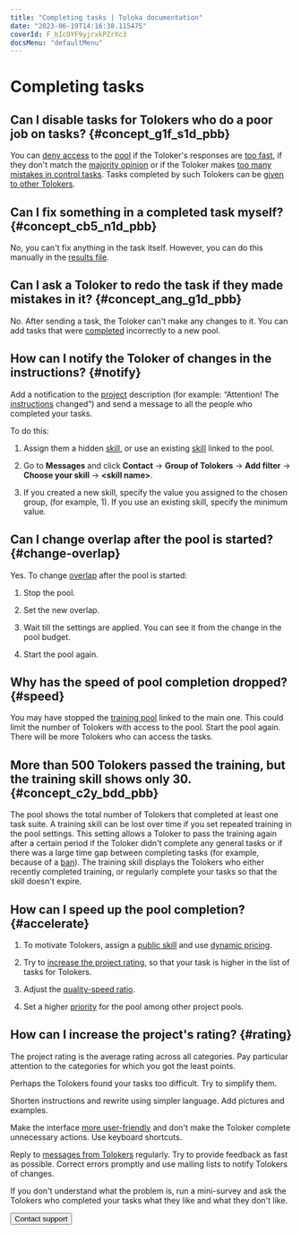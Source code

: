 ```yaml
---
title: "Completing tasks | Toloka documentation"
date: "2023-06-19T14:16:38.115475"
coverId: F_bIcOYF9yjrxkPZrXc3
docsMenu: "defaultMenu"
---
```


# Completing tasks

## Can I disable tasks for Tolokers who do a poor job on tasks? {#concept_g1f_s1d_pbb}

You can [deny access](/docs/glossary#banned-worker) to the [pool](/docs/glossary#pool) if the Toloker's responses are [too fast](/docs/guide/control#fast-answers), if they don't match the [majority opinion](/docs/guide/mvote) or if the Toloker makes [too many mistakes in control tasks](/docs/guide/goldenset). Tasks completed by such Tolokers can be [given to other Tolokers](/docs/guide/restore-task-overlap).

## Can I fix something in a completed task myself? {#concept_cb5_n1d_pbb}

No, you can't fix anything in the task itself. However, you can do this manually in the [results file](/docs/guide/result-of-eval).

## Can I ask a Toloker to redo the task if they made mistakes in it? {#concept_ang_g1d_pbb}

No. After sending a task, the Toloker can't make any changes to it. You can add tasks that were [completed](/docs/glossary#submitted-answers) incorrectly to a new pool.

## How can I notify the Toloker of changes in the instructions? {#notify}

Add a notification to the [project](/docs/glossary#project) description (for example: “Attention! The [instructions](/docs/glossary#instructions) changed”) and send a message to all the people who completed your tasks.

To do this:

1. Assign them a hidden [skill](/docs/glossary#skill), or use an existing [skill](/docs/guide/nav-assign) linked to the pool.

1. Go to **Messages** and click **Contact** → **Group of Tolokers** → **Add filter** → **Choose your skill** → **&lt;skill name&gt;**.

1. If you created a new skill, specify the value you assigned to the chosen group, (for example, 1). If you use an existing skill, specify the minimum value.

## Can I change overlap after the pool is started? {#change-overlap}

Yes. To change [overlap](/docs/glossary#overlap) after the pool is started:

1. Stop the pool.

1. Set the new overlap.

1. Wait till the settings are applied. You can see it from the change in the pool budget.

1. Start the pool again.

## Why has the speed of pool completion dropped? {#speed}

You may have stopped the [training pool](/docs/glossary#training-pool) linked to the main one. This could limit the number of Tolokers with access to the pool. Start the pool again. There will be more Tolokers who can access the tasks.

## More than 500 Tolokers passed the training, but the training skill shows only 30. {#concept_c2y_bdd_pbb}

The pool shows the total number of Tolokers that completed at least one task suite. A training skill can be lost over time if you set repeated training in the pool settings. This setting allows a Toloker to pass the training again after a certain period if the Toloker didn't complete any general tasks or if there was a large time gap between completing tasks (for example, because of a [ban](/docs/glossary#banned-worker)). The training skill displays the Tolokers who either recently completed training, or regularly complete your tasks so that the skill doesn't expire.

## How can I speed up the pool completion? {#accelerate}

1. To motivate Tolokers, assign a [public skill](/docs/guide/nav-create#public) and use [dynamic pricing](/docs/guide/dynamic-pricing).

1. Try to [increase the project rating](#rating), so that your task is higher in the list of tasks for Tolokers.

1. Adjust the [quality-speed ratio](/docs/guide/adjust).

1. Set a higher [priority](/docs/guide/pool_poolparams#priority) for the pool among other project pools.

## How can I increase the project's rating? {#rating}

The project rating is the average rating across all categories. Pay particular attention to the categories for which you got the least points.

<Definition title="Low rating for “Will you take similar tasks in the future”">

Perhaps the Tolokers found your tasks too difficult. Try to simplify them.

</Definition>

<Definition title="Low rating for “Clarity of instructions”">

Shorten instructions and rewrite using simpler language. Add pictures and examples.

</Definition>

<Definition title="Low rating for “Task interface usability”">

Make the interface [more user-friendly](/docs/guide/spec) and don't make the Toloker complete unnecessary actions. Use keyboard shortcuts.

</Definition>

<Definition title="Low rating for “Communication with the requester”">

Reply to [messages from Tolokers](/docs/guide/messaging) regularly. Try to provide feedback as fast as possible. Correct errors promptly and use mailing lists to notify Tolokers of changes.

</Definition>

If you don't understand what the problem is, run a mini-survey and ask the Tolokers who completed your tasks what they like and what they don't like.

<Button themeColor="light" view="default" size="l" type="link" url="/docs/guide/troubleshooting/support?form-source=guide-qa-assign">Contact support</Button>